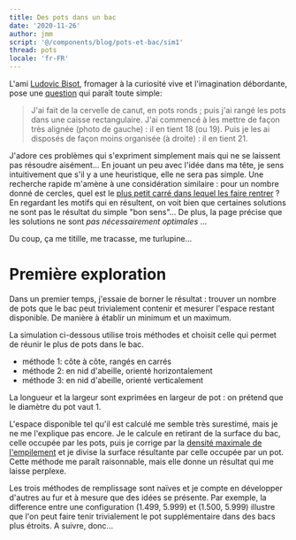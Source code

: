 ```yaml
---
title: Des pots dans un bac
date: '2020-11-26'
author: jmm
script: '@/components/blog/pots-et-bac/sim1'
thread: pots
locale: 'fr-FR'
---
```



L'ami [Ludovic Bisot](https://www.toutunfromage.com/), fromager à la curiosité
vive et l'imagination débordante,
pose une [question](https://www.facebook.com/photo?fbid=3521366061277722&set=a.104415532972809)
qui paraît toute simple:

> J'ai fait de la cervelle de canut, en pots ronds ; puis j'ai rangé les pots
> dans une caisse rectangulaire. J'ai commencé à les mettre de façon très alignée
> (photo de gauche) : il en tient 18 (ou 19). Puis je les ai disposés de façon
> moins organisée (à droite) : il en tient 21.

J'adore ces problèmes qui s'expriment simplement mais qui ne se laissent pas
résoudre aisément... En jouant un peu avec l'idée dans ma tête, je sens
intuitivement que s'il y a une heuristique, elle ne sera pas simple.  Une
recherche rapide m'amène à une considération similaire : pour un nombre donné
de cercles, quel est le [plus petit carré dans lequel les faire rentrer](https://fr.wikipedia.org/wiki/Empilement_de_cercles_dans_un_carr%C3%A9) ? En regardant les motifs qui en
résultent, on voit bien que certaines solutions ne sont pas le résultat du
simple "bon sens"... De plus, la page précise que les solutions ne sont _pas
nécessairement optimales_ ...

Du coup, ça me titille, me tracasse, me turlupine...

# Première exploration

Dans un premier temps, j'essaie de borner le résultat : trouver un nombre de
pots que le bac peut trivialement contenir et mesurer l'espace restant
disponible. De manière à établir un minimum et un maximum.

La simulation ci-dessous utilise trois méthodes et choisit celle qui permet
de réunir le plus de pots dans le bac.

  - méthode 1: côte à côte, rangés en carrés
  - méthode 2: en nid d'abeille, orienté horizontalement
  - méthode 3: en nid d'abeille, orienté verticalement

La longueur et la largeur sont exprimées en largeur de pot : on prétend que le
diamètre du pot vaut 1.

<Simul/>

L'espace disponible tel qu'il est calculé me semble très surestimé, mais je
ne me l'explique pas encore. Je le calcule en retirant de la surface du bac,
celle occupée par les pots, puis je corrige par la [densité maximale de
l'empilement](https://fr.wikipedia.org/wiki/Empilement_compact) et je divise la
surface résultante par celle occupée par un pot. Cette méthode me paraît
raisonnable, mais elle donne un résultat qui me laisse perplexe.

Les trois méthodes de remplissage sont naïves et je compte en développer
d'autres au fur et à mesure que des idées se présente. Par exemple, la difference
entre une configuration (1.499, 5.999) et (1.500, 5.999) illustre que l'on peut
faire tenir trivialement le pot supplémentaire dans des bacs plus étroits.
A suivre, donc...
